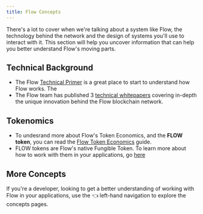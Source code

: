 ```yaml
---
title: Flow Concepts
---
```


There's a lot to cover when we're talking about a system like Flow, the technology behind the network
and the design of systems you'll use to interact with it. This section will help you uncover information that can help you better understand
Flow's moving parts.

## Technical Background

- The Flow [Technical Primer](https://www.onflow.org/primer) is a great place to start to understand how Flow works. The
- The Flow team has published 3 [technical whitepapers](https://www.onflow.org/technical-paper) covering in-depth the unique innovation behind the Flow blockchain network.

## Tokenomics

- To undesrand more about Flow's Token Economics, and the **FLOW token**, you can read the [Flow Token Economics](https://www.onflow.org/flow-token-economics) guide.
- FLOW tokens are Flow's native Fungible Token. To learn more about how to work with them in your applications, go [here](/flow-token)

## More Concepts

If you're a developer, looking to get a better understanding of working with Flow in your applications,
use the 👈 left-hand navigation to explore the concepts pages.
